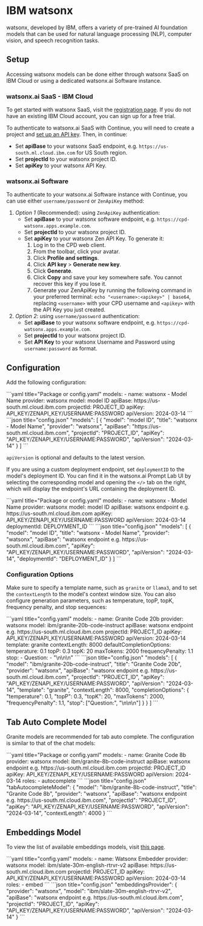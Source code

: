 
# IBM watsonx

watsonx, developed by IBM, offers a variety of pre-trained AI foundation models that can be used for natural language processing (NLP), computer vision, and speech recognition tasks.

## Setup

Accessing watsonx models can be done either through watsonx SaaS on IBM Cloud or using a dedicated watsonx.ai Software instance.

### watsonx.ai SaaS - IBM Cloud

To get started with watsonx SaaS, visit the [registration page](https://dataplatform.cloud.ibm.com/registration/stepone?context=wx). If you do not have an existing IBM Cloud account, you can sign up for a free trial.

To authenticate to watsonx.ai SaaS with Continue, you will need to create a project and [set up an API key](https://www.ibm.com/docs/en/mas-cd/continuous-delivery?topic=cli-creating-your-cloud-api-key). Then, in continue:

- Set **apiBase** to your watsonx SaaS endpoint, e.g. `https://us-south.ml.cloud.ibm.com` for US South region.
- Set **projectId** to your watsonx project ID.
- Set **apiKey** to your watsonx API Key.

### watsonx.ai Software

To authenticate to your watsonx.ai Software instance with Continue, you can use either `username/password` or `ZenApiKey` method:

1. _Option 1_ (Recommended): using `ZenApiKey` authentication:
   - Set **apiBase** to your watsonx software endpoint, e.g. `https://cpd-watsonx.apps.example.com`.
   - Set **projectId** to your watsonx project ID.
   - Set **apiKey** to your watsonx Zen API Key. To generate it:
     1. Log in to the CPD web client.
     2. From the toolbar, click your avatar.
     3. Click **Profile and settings**.
     4. Click **API key** > **Generate new key**.
     5. Click **Generate**.
     6. Click **Copy** and save your key somewhere safe. You cannot recover this key if you lose it.
     7. Generate your ZenApiKey by running the following command in your preferred terminal: `echo "<username>:<apikey>" | base64`, replacing `<username>` with your CPD username and `<apikey>` with the API Key you just created.
2. _Option 2_: using `username/password` authentication:
   - Set **apiBase** to your watsonx software endpoint, e.g. `https://cpd-watsonx.apps.example.com`.
   - Set **projectId** to your watsonx project ID.
   - Set **API Key** to your watsonx Username and Password using `username:password` as format.

## Configuration

Add the following configuration:

<Tabs groupId="config-example">
	<TabItem value="yaml" label="YAML">
		```yaml title="Package or config.yaml"
		models:
		  - name: watsonx - Model Name
		    provider: watsonx
		    model: model ID
		    apiBase: https://us-south.ml.cloud.ibm.com
		    projectId: PROJECT_ID
		    apiKey: API_KEY/ZENAPI_KEY/USERNAME:PASSWORD
		    apiVersion: 2024-03-14
		```
	</TabItem>
	<TabItem value="json" label="JSON">
		```json title="config.json"
		"models": [
		  {
		    "model": "model ID",
		    "title": "watsonx - Model Name",
		    "provider": "watsonx",
		    "apiBase": "https://us-south.ml.cloud.ibm.com",
		    "projectId": "PROJECT_ID",
		    "apiKey": "API_KEY/ZENAPI_KEY/USERNAME:PASSWORD",
		    "apiVersion": "2024-03-14"
		  }
		]
		```
	</TabItem>
</Tabs>

`apiVersion` is optional and defaults to the latest version.

If you are using a custom deployment endpoint, set `deploymentID` to the model's deployment ID. You can find it in the watsonx.ai Prompt Lab UI by selecting the corresponding model and opening the `</>` tab on the right, which will display the endpoint's URL containing the deployment ID.

<Tabs groupId="config-example">
    <TabItem value="yaml" label="YAML">
    ```yaml title="Package or config.yaml"
    models:
      - name: watsonx - Model Name
        provider: watsonx
        model: model ID
        apiBase: watsonx endpoint e.g. https://us-south.ml.cloud.ibm.com
        apiKey: API_KEY/ZENAPI_KEY/USERNAME:PASSWORD
        apiVersion: 2024-03-14
        deploymentId: DEPLOYMENT_ID
    ```
    </TabItem>
    <TabItem value="json" label="JSON">
    ```json title="config.json"
    "models": [
      {
        "model": "model ID",
        "title": "watsonx - Model Name",
        "provider": "watsonx",
        "apiBase": "watsonx endpoint e.g. https://us-south.ml.cloud.ibm.com",
        "apiKey": "API_KEY/ZENAPI_KEY/USERNAME:PASSWORD",
        "apiVersion": "2024-03-14",
        "deploymentId": "DEPLOYMENT_ID"
      }
    ]
    ```
    </TabItem>
</Tabs>

### Configuration Options

Make sure to specify a template name, such as `granite` or `llama3`, and to set the `contextLength` to the model's context window size.
You can also configure generation parameters, such as temperature, topP, topK, frequency penalty, and stop sequences:

<Tabs groupId="config-example">
  <TabItem value="yaml" label="YAML">
  ```yaml title="config.yaml"
  models:
    - name: Granite Code 20b
      provider: watsonx
      model: ibm/granite-20b-code-instruct
      apiBase: watsonx endpoint e.g. https://us-south.ml.cloud.ibm.com
      projectId: PROJECT_ID
      apiKey: API_KEY/ZENAPI_KEY/USERNAME:PASSWORD
      apiVersion: 2024-03-14
      template: granite
      contextLength: 8000
      defaultCompletionOptions:
        temperature: 0.1
        topP: 0.3
        topK: 20
        maxTokens: 2000
        frequencyPenalty: 1.1
        stop:
          - Question:
          - "\n\n\n"
  ```
  </TabItem>
  <TabItem value="json" label="JSON">
  ```json title="config.json"
    "models": [
      {
        "model": "ibm/granite-20b-code-instruct",
        "title": "Granite Code 20b",
        "provider": "watsonx",
        "apiBase": "watsonx endpoint e.g. https://us-south.ml.cloud.ibm.com",
        "projectId": "PROJECT_ID",
        "apiKey": "API_KEY/ZENAPI_KEY/USERNAME:PASSWORD",
        "apiVersion": "2024-03-14",
        "template": "granite",
        "contextLength": 8000,
        "completionOptions": {
          "temperature": 0.1,
          "topP": 0.3,
          "topK": 20,
          "maxTokens": 2000,
          "frequencyPenalty": 1.1,
          "stop": ["Question:", "\n\n\n"]
        }
      }
    ]
  ```
  </TabItem>
</Tabs>

## Tab Auto Complete Model

Granite models are recommended for tab auto complete. The configuration is similar to that of the chat models:

<Tabs groupId="config-example">
	<TabItem value="yaml" label="YAML">
		```yaml title="Package or config.yaml"
		models:
		  - name: Granite Code 8b
		    provider: watsonx
		    model: ibm/granite-8b-code-instruct
		    apiBase: watsonx endpoint e.g. https://us-south.ml.cloud.ibm.com
		    projectId: PROJECT_ID
		    apiKey: API_KEY/ZENAPI_KEY/USERNAME:PASSWORD
		    apiVersion: 2024-03-14
		    roles:
		      - autocomplete
		```
	</TabItem>
	<TabItem value="json" label="JSON">
		```json title="config.json"
      "tabAutocompleteModel": {
        "model": "ibm/granite-8b-code-instruct",
        "title": "Granite Code 8b",
        "provider": "watsonx",
        "apiBase": "watsonx endpoint e.g. https://us-south.ml.cloud.ibm.com",
        "projectId": "PROJECT_ID",
        "apiKey": "API_KEY/ZENAPI_KEY/USERNAME:PASSWORD",
        "apiVersion": "2024-03-14",
        "contextLength": 4000
      }
		```
	</TabItem>
</Tabs>

## Embeddings Model

To view the list of available embeddings models, visit [this page](https://dataplatform.cloud.ibm.com/docs/content/wsj/analyze-data/fm-models-embed.html?context=wx&pos=2#ibm-provided).

<Tabs groupId="config-example">
	<TabItem value="yaml" label="YAML">
  ```yaml title="config.yaml"
  models:
    - name: Watsonx Embedder
      provider: watsonx
      model: ibm/slate-30m-english-rtrvr-v2
      apiBase: https://us-south.ml.cloud.ibm.com
      projectId: PROJECT_ID
      apiKey: API_KEY/ZENAPI_KEY/USERNAME:PASSWORD
      apiVersion: 2024-03-14
      roles:
        - embed
  ```
	</TabItem>
	<TabItem value="json" label="JSON">
  ```json title="config.json"
  "embeddingsProvider": {
    "provider": "watsonx",
    "model": "ibm/slate-30m-english-rtrvr-v2",
    "apiBase": "watsonx endpoint e.g. https://us-south.ml.cloud.ibm.com",
    "projectId": "PROJECT_ID",
    "apiKey": "API_KEY/ZENAPI_KEY/USERNAME:PASSWORD",
    "apiVersion": "2024-03-14"
  }
  ```
	</TabItem>
</Tabs>
